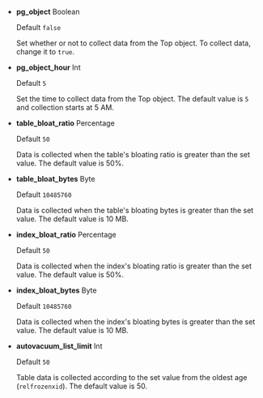 - **pg_object** <span class='type'>Boolean</span>

  Default `false`

  Set whether or not to collect data from the Top object. To collect data, change it to `true`.

- **pg_object_hour** <span class='type'>Int</span>

  Default `5`

  Set the time to collect data from the Top object. The default value is `5` and collection starts at 5 AM.

- **table_bloat_ratio** <span class='type'>Percentage</span>

  Default `50`

  Data is collected when the table's bloating ratio is greater than the set value. The default value is 50%.

- **table_bloat_bytes** <span class='type'>Byte</span>

  Default `10485760`

  Data is collected when the table's bloating bytes is greater than the set value. The default value is 10 MB.

- **index_bloat_ratio** <span class='type'>Percentage</span>

  Default `50`

  Data is collected when the index's bloating ratio is greater than the set value. The default value is 50%.

- **index_bloat_bytes** <span class='type'>Byte</span>

  Default `10485760`

  Data is collected when the index's bloating bytes is greater than the set value. The default value is 10 MB.

- **autovacuum_list_limit**  <span class='type'>Int</span>

  Default `50`

  Table data is collected according to the set value from the oldest age (`relfrozenxid`). The default value is 50.
